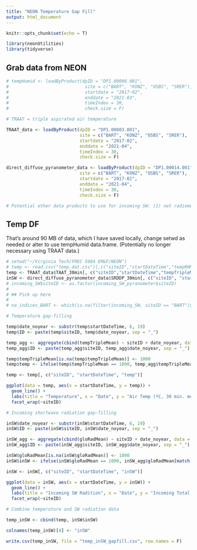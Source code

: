 ```yaml
---
title: "NEON Temperature Gap Fill"
output: html_document
---
```


```r
knitr::opts_chunk$set(echo = T)

library(neonUtilities)
library(tidyverse)
```

## Grab data from NEON

```r
# tempHumid <- loadByProduct(dpID = "DP1.00098.001",
#                             site = c("BART", "KONZ", "OSBS", "SRER"),
#                             startdate = "2017-02",
#                             enddate = "2021-03",
#                             timeIndex = 30,
#                             check.size = F)

# TRAAT = triple aspirated air temperature

TRAAT_data <- loadByProduct(dpID = "DP1.00003.001",
                            site = c("BART", "KONZ", "OSBS", "SRER"),
                            startdate = "2017-02",
                            enddate = "2021-04",
                            timeIndex = 30,
                            check.size = F)

direct_diffuse_pyranometer_data <- loadByProduct(dpID = "DP1.00014.001",
                            site = c("BART", "KONZ", "OSBS", "SRER"),
                            startdate = "2017-02",
                            enddate = "2021-04",
                            timeIndex = 30,
                            check.size = F)

# Potential other data products to use for incoming SW: (1) net radiometer (DP1.00023.001) [duplicated time points], (2) primary pyranometer (DP1.00022.001) [missing BART]
```

## Temp DF

That's around 90 MB of data, which I have saved locally, change setwd as needed or alter to use tempHumid data.frame. (Potentially no longer necessary using TRAAT data.)

```r
# setwd("~/Virginia Tech/FREC 5984 EM&F/NEON")
# temp <- read.csv("temp_dat.csv")[,c("siteID","startDateTime","tempRHMean")]
temp <- TRAAT_data$TAAT_30min[, c("siteID","startDateTime","tempTripleMean")]
inSW <- direct_diffuse_pyranometer_data$SRDDP_30min[, c("siteID", "startDateTime", "gloRadMean")]
# incoming_SW$siteID <- as.factor(incoming_SW_pyranometer$siteID)
# 
# ## Pick up here
# 
# na_indices_BART <- which(is.na(filter(incoming_SW, siteID == "BART")$gloRadMean))

# Temperature gap-filling

temp$date_noyear <- substr(temp$startDateTime, 6, 19)
temp$ID <- paste(temp$siteID, temp$date_noyear, sep = "_")

temp_agg <- aggregate(cbind(tempTripleMean) ~ siteID + date_noyear, data = temp, FUN = mean, na.rm = T)
temp_agg$ID <- paste(temp_agg$siteID, temp_agg$date_noyear, sep = "_")

temp$tempTripleMean[is.na(temp$tempTripleMean)] <- 1000
temp$temp <- ifelse(temp$tempTripleMean == 1000, temp_agg$tempTripleMean[match(temp$ID, temp_agg$ID)], temp$tempTripleMean)

temp <- temp[, c("siteID", "startDateTime", "temp")]

ggplot(data = temp, aes(x = startDateTime, y = temp)) +
  geom_line() +
  labs(title = "Temperature", x = "Date", y = "Air Temp (ºC, 30 min. mean)") +
  facet_wrap(~siteID)

# Incoming shortwave radiation gap-filling

inSW$date_noyear <- substr(inSW$startDateTime, 6, 19)
inSW$ID <- paste(inSW$siteID, inSW$date_noyear, sep = "_")

inSW_agg <- aggregate(cbind(gloRadMean) ~ siteID + date_noyear, data = inSW, FUN = mean, na.rm = T)
inSW_agg$ID <- paste(inSW_agg$siteID, inSW_agg$date_noyear, sep = "_")

inSW$gloRadMean[is.na(inSW$gloRadMean)] <- 1000
inSW$inSW <- ifelse(inSW$gloRadMean == 1000, inSW_agg$gloRadMean[match(inSW$ID, inSW_agg$ID)], inSW$gloRadMean)

inSW <- inSW[, c("siteID", "startDateTime", "inSW")]

ggplot(data = inSW, aes(x = startDateTime, y = inSW)) +
  geom_line() +
  labs(title = "Incoming SW Radition", x = "Date", y = "Incoming Total SW Radiation (W/m^2)") +
  facet_wrap(~siteID)

# Combine temperature and SW radiation data

temp_inSW <- cbind(temp, inSW$inSW)

colnames(temp_inSW)[4] <- "inSW"

write.csv(temp_inSW, file = "temp_inSW_gapfill.csv", row.names = F)
```
